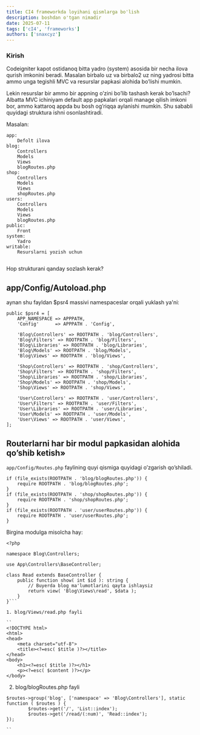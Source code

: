 ```yaml
---
title: CI4 frameworkda loyihani qismlarga bo'lish
description: boshdan o'tgan nimadir 
date: 2025-07-11
tags: ['cI4', 'frameworks']
authors: ['snaxcyz']
---
```


### Kirish

Codeigniter kapot ostidanoq bitta yadro (system) asosida bir necha ilova qurish imkonini beradi. Masalan birbalo uz  va birbalo2 uz  ning yadrosi bitta ammo unga tegishli MVC va resurslar papkasi alohida bo’lishi mumkin.

Lekin resurslar bir ammo bir appning o’zini bo’lib tashash kerak bo’lsachi? Albatta MVC ichiniyam default app papkalari orqali manage qilish imkoni bor, ammo kattaroq appda bu bosh og’riqqa aylanishi mumkin. Shu sababli quyidagi struktura ishni osonlashtiradi.

Masalan:

```
app:
	Defolt ilova
blog:
	Controllers
	Models
	Views
	blogRoutes.php
shop:
	Controllers
	Models
	Views
	shopRoutes.php
users:
	Controllers
	Models
	Views
	blogRoutes.php
public:
	Front
system:
	Yadro
writable:
	Resurslarni yozish uchun


```

Hop  strukturani qanday sozlash kerak?


## app/Config/Autoload.php

aynan shu fayldan $psr4 massivi namespaceslar orqali yuklash ya'ni:

```
public $psr4 = [
    APP_NAMESPACE => APPPATH,
    'Config'      => APPPATH . 'Config',
    
    'Blog\Controllers' => ROOTPATH . 'blog/Controllers',
    'Blog\Filters' => ROOTPATH . 'blog/Filters',
    'Blog\Libraries' => ROOTPATH . 'blog/Libraries',
    'Blog\Models' => ROOTPATH . 'blog/Models',
    'Blog\Views' => ROOTPATH . 'blog/Views',

    'Shop\Controllers' => ROOTPATH . 'shop/Controllers',
    'Shop\Filters' => ROOTPATH . 'shop/Filters',
    'Shop\Libraries' => ROOTPATH . 'shop/Libraries',
    'Shop\Models' => ROOTPATH . 'shop/Models',
    'Shop\Views' => ROOTPATH . 'shop/Views',

    'User\Controllers' => ROOTPATH . 'user/Controllers',
    'User\Filters' => ROOTPATH . 'user/Filters',
    'User\Libraries' => ROOTPATH . 'user/Libraries',
    'User\Models' => ROOTPATH . 'user/Models',
    'User\Views' => ROOTPATH . 'user/Views',
];

```

## Routerlarni har bir modul papkasidan alohida qo’shib ketish»

`app/Config/Routes.php` faylining quyi qismiga quyidagi o’zgarish qo’shiladi.

```
if (file_exists(ROOTPATH . 'blog/blogRoutes.php')) {
    require ROOTPATH . 'blog/blogRoutes.php';
}
if (file_exists(ROOTPATH . 'shop/shopRoutes.php')) {
    require ROOTPATH . 'shop/shopRoutes.php';
}
if (file_exists(ROOTPATH . 'user/userRoutes.php')) {
    require ROOTPATH . 'user/userRoutes.php';
}
```

Birgina modulga misolcha hay:

```
<?php

namespace Blog\Controllers;

use App\Controllers\BaseController;

class Read extends BaseController {
    public function show( int $id ): string {
	    // Buyerda blog ma'lumotlarini qayta ishlaysiz
        return view( 'Blog\Views\read', $data );
    }
}```

1. blog/Views/read.php fayli

``
<!DOCTYPE html>
<html>
<head>
	<meta charset="utf-8">
	<title><?=esc( $title )?></title>
</head>
<body>
	<h1><?=esc( $title )?></h1>
	<p><?=esc( $content )?></p>
</body>
```
2. blog/blogRoutes.php fayli

```
$routes->group('blog', ['namespace' => 'Blog\Controllers'], static function ( $routes ) {
    	$routes->get('/', 'List::index');
    	$routes->get('/read/(:num)', 'Read::index');
});

``